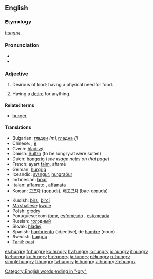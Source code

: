==English==

===Etymology===
{{OE.}} ''[[hungrig]]''.

===Pronunciation===
* {{IPA|/hʌngɹiː/}}
* {{audio|en-us-hungry.ogg|Audio (US)}}

===Adjective===
{{en-adj|hungri|er}}

# Desirous of food; having a physical need for food.
# {{figurative}} Having a [[desire]] for anything.

====Related terms====
* [[hunger]]

====Translations====
{{top}}
* Bulgarian: [[гладен]] ''(m)'', [[гладна]] ''(f)''
* Chinese: {{zh-ts|餓|饿}},  [[è]]
* Czech: [[hladový]]
* Danish: [[Sulten]] (to be hungry:at være sulten)
* Dutch: [[hongerig]] (''see usage notes on that page'')
* French: ayant [[faim]], affamé
* German: [[hungrig]]
* Icelandic: [[svangur]], [[hungraður]]
* Indonesian: [[lapar]]
* Italian: [[affamato]] {{m}}, [[affamata]] {{f}}
* Korean: [[고프다]] (gopuda), [[배고프다]] (bae-gopuda)
{{mid}}
* Kurdish: [[birsî]], [[birçî]]
* [[Marshallese]]: [[kwule]]
* Polish: [[głodny]]
* Portuguese: com [[fome]], [[esfomeado]] {{m}}, [[esfomeada]] {{f}}
* Russian: [[гoлoдный]]
* Slovak: [[hladný]]
* Spanish: [[hambriento]] (adjective), de [[hambre]] (noun)
* Swedish: [[hungrig]]
* [[Tamil]]: [[pasi]]

[[Category:English words ending in "-gry"]]

[[es:hungry]]
[[fr:hungry]]
[[ko:hungry]]
[[hy:hungry]]
[[io:hungry]]
[[id:hungry]]
[[it:hungry]]
[[kk:hungry]]
[[ku:hungry]]
[[hu:hungry]]
[[ja:hungry]]
[[pl:hungry]]
[[ru:hungry]]
[[simple:hungry]]
[[fi:hungry]]
[[ta:hungry]]
[[te:hungry]]
[[vi:hungry]]
[[zh:hungry]]